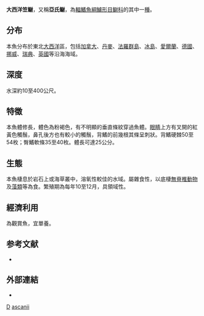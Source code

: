 {{Speciesbox
| taxon = Chirolophis ascanii
| binomial_authority = [[Walbaum|Walbaum]], 1792
| status = NE
| status_system = 
| synonyms = *''Blenniops ascanii''<br /><small>Walbaum, 1792</small>
*''Blennius galerita''<br /><small>Linnaeus, 1766</small>
*''Blennius gattorugine ascanii''<br /><small>Walbaum, 1792</small>
*''Blennius palmicornis''<br /><small>Cuvier, 1816</small>
*''Blennius pennantii''<br /><small>Yarrell, 1835</small>
*''Blennius yarellii''<br /><small>Valenciennes, 1836</small>
*''Carelophus ascanii''<br /><small>Walbaum, 1792</small>
*''Carelophus stroemii''<br /><small>Valenciennes, 1836</small>
*''Centronotus brosme''<br /><small>Bloch & Schneider, 1801</small>
*''Chirolophis galerita''<br /><small>Linnaeus, 1758</small>
*''Chirolophus ascani''<br /><small>Walbaum, 1792</small>
*''Chriolophis ascanii''<br /><small>Walbaum, 1792</small>
*''Gunnellus stroemii''<br /><small>Valenciennes, 1836</small>
}}   

'''大西洋笠鳚'''，又稱'''亞氏鳚'''，為[[輻鰭魚綱|輻鰭魚綱]][[鱸形目|鱸形目]][[鳚科|鳚科]]的其中一[[種|種]]。

==分布==
本魚分布於東北[[大西洋|大西洋]]區，包括[[加拿大|加拿大]]、[[丹麥|丹麥]]、[[法羅群島|法羅群島]]、[[冰島|冰島]]、[[愛爾蘭|愛爾蘭]]、[[德國|德國]]、[[挪威|挪威]]、[[瑞典|瑞典]]、[[英國|英國]]等沿海海域。

==深度==
水深約10至400公尺。

==特徵==
本魚體修長，體色為粉褐色，有不明顯的垂直條紋穿過魚體。[[眼睛|眼睛]]上方有叉開的紅黃色觸鬚，鼻孔後方也有較小的觸鬚，背鰭的前幾根其條呈刺狀。背鰭硬棘50至54枚；臀鰭軟條35至40枚。體長可達25公分。

==生態==
本魚棲息於岩石上或海草叢中，溶氧性較佳的水域。屬雜食性，以底棲[[無脊椎動物|無脊椎動物]]及[[藻類|藻類]]等為食。繁殖期為每年10至12月，具領域性。

==經濟利用==
為觀賞魚，宜單養。

==参考文献==
*{{FishBase_species|genus=Chirolophis|species=ascanii|year=2011|month=12}}

==外部連結==
*{{FishBase_species|genus=Chirolophis|species=ascanii|year=2011|month=12}}

{{Taxonbar}}
[[Category:觀賞魚|D]]
[[Category:笠鳚属|ascanii]]
